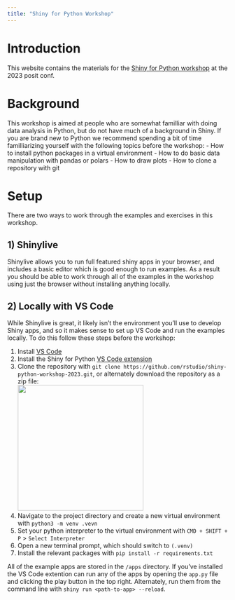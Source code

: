 ```yaml
---
title: "Shiny for Python Workshop"
---
```


# Introduction

This website contains the materials for the [Shiny for Python workshop](https://reg.conf.posit.co/flow/posit/positconf23/attendee-portal/page/sessioncatalog?search=python&search.sessiontype=1675316728702001wr6r) at the 2023 posit conf.

# Background

This workshop is aimed at people who are somewhat familliar with doing data analysis in Python, but do not have much of a background in Shiny. If you are brand new to Python we recommend spending a bit of time familliarizing yourself with the following topics before the workshop: - How to install python packages in a virtual environment - How to do basic data manipulation with pandas or polars - How to draw plots - How to clone a repository with git

# Setup

There are two ways to work through the examples and exercises in this workshop.

## 1) Shinylive

Shinylive allows you to run full featured shiny apps in your browser, and includes a basic editor which is good enough to run examples. As a result you should be able to work through all of the examples in the workshop using just the browser without installing anything locally.

## 2) Locally with VS Code

While Shinylive is great, it likely isn't the environment you'll use to develop Shiny apps, and so it makes sense to set up VS Code and run the examples locally. To do this follow these steps before the workshop:

1)  Install [VS Code](https://code.visualstudio.com/)
2)  Install the Shiny for Python [VS Code extension](https://marketplace.visualstudio.com/items?itemName=posit.shiny-python)
3)  Clone the repository with `git clone https://github.com/rstudio/shiny-python-workshop-2023.git`, or alternately download the repository as a zip file: \
    ![](images/git-download-button.png){width="287"}
4)  Navigate to the project directory and create a new virtual environment with `python3 -m venv .vevn`
5)  Set your python interpreter to the virtual environment with `CMD + SHIFT + P` \> `Select Interpreter`
6)  Open a new terminal prompt, which should switch to `(.venv)`
7)  Install the relevant packages with `pip install -r requirements.txt`

All of the example apps are stored in the `/apps` directory. 
If you've installed the VS Code extention can run any of the apps by opening the `app.py` file and clicking the play button in the top right. 
Alternately, run them from the command line with `shiny run <path-to-app> --reload`.